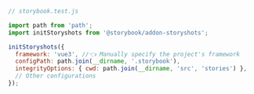 ```js
// storybook.test.js

import path from 'path';
import initStoryshots from '@storybook/addon-storyshots';

initStoryshots({
  framework: 'vue3', //👈 Manually specify the project's framework
  configPath: path.join(__dirname, '.storybook'),
  integrityOptions: { cwd: path.join(__dirname, 'src', 'stories') },
  // Other configurations
});
```